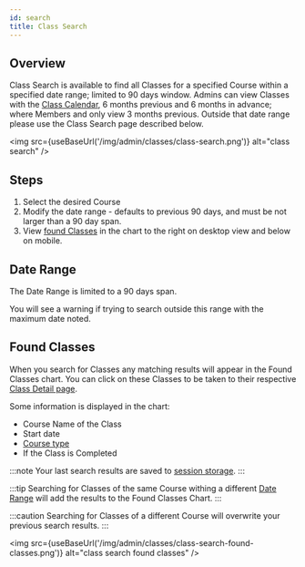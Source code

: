 ```yaml
---
id: search
title: Class Search
---
```


## Overview

Class Search is available to find all Classes for a specified Course within a specified date range; limited to 90 days window.
Admins can view Classes with the [Class Calendar][ClassCalendar], 6 months previous and 6 months in advance; where Members and only view 3 months previous. Outside that date range please use the Class Search page described below.

<img src={useBaseUrl('/img/admin/classes/class-search.png')} alt="class search" />

## Steps

1. Select the desired Course
2. Modify the date range - defaults to previous 90 days, and must be not larger than a 90 day span.
3. View [found Classes](#found-classes) in the chart to the right on desktop view and below on mobile.

## Date Range

The Date Range is limited to a 90 days span.

You will see a warning if trying to search outside this range with the maximum date noted.

## Found Classes

When you search for Classes any matching results will appear in the Found Classes chart. You can click on these Classes to be taken to their respective [Class Detail page][ClassDetails].

Some information is displayed in the chart:

- Course Name of the Class
- Start date
- [Course type][CourseType]
- If the Class is Completed

:::note
Your last search results are saved to [session storage][SessionStorage].
:::

:::tip
Searching for Classes of the same Course withing a different [Date Range](#date-range) will add the results to the Found Classes Chart.
:::

:::caution
Searching for Classes of a different Course will overwrite your previous search results.
:::

<img src={useBaseUrl('/img/admin/classes/class-search-found-classes.png')} alt="class search found classes" />

[ClassCalendar]: ./calendar
[CourseType]: ../course/details#course-type
[ClassDetails]: ./details
[SessionStorage]: https://developer.mozilla.org/en-US/docs/Web/API/Web_Storage_API
